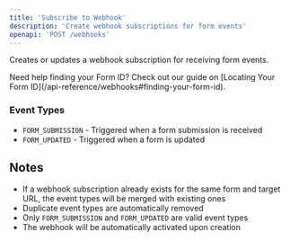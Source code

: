 ```yaml
---
title: 'Subscribe to Webhook'
description: 'Create webhook subscriptions for form events'
openapi: 'POST /webhooks'
---
```


Creates or updates a webhook subscription for receiving form events.

<Note>
	Need help finding your Form ID? Check out our guide on [Locating Your Form
	ID](/api-reference/webhooks#finding-your-form-id).
</Note>

### Event Types

-   `FORM_SUBMISSION` - Triggered when a form submission is received
-   `FORM_UPDATED` - Triggered when a form is updated

## Notes

-   If a webhook subscription already exists for the same form and target URL, the event types will be merged with existing ones
-   Duplicate event types are automatically removed
-   Only `FORM_SUBMISSION` and `FORM_UPDATED` are valid event types
-   The webhook will be automatically activated upon creation
